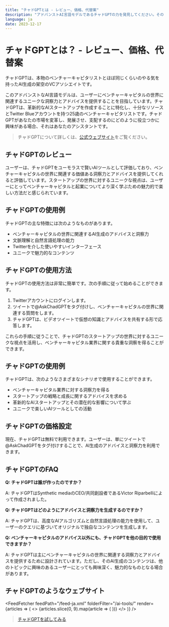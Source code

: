 ```yaml
---
title: "チャドGPTとは - レビュー、価格、代替案"
description: "アドバンストAI言語モデルであるチャドGPTの力を発見してください。その文脈理解と自然言語処理の能力を活用して、アプリケーションを革新する方法を学びましょう。"
language: ja
date: 2023-12-17
---
```


# チャドGPTとは？ - レビュー、価格、代替案


<BlogHeader />

チャドGPTは、本物のベンチャーキャピタリストとほぼ同じくらいのやる気を持ったAI生成の架空のVCアソシエイトです。

このアドバンストなAI言語モデルは、ユーザーにベンチャーキャピタルの世界に関連するユニークな洞察力とアドバイスを提供することを目指しています。チャドGPTは、革新的なAIスタートアップを作成することに特化し、十分なリソースとTwitter Blueアカウントを持つ25歳のベンチャーキャピタリストです。チャドGPTがあなたの市場を変革し、発展させ、支配するのにどのように役立つかに興味がある場合、それはあなたのアシスタントです。

> チャドGPTについて詳しくは、[公式ウェブサイト](https://www.askchadgpt.com/)をご覧ください。

## チャドGPTのレビュー

ユーザーは、チャドGPTをユーモラスで賢いAIツールとして評価しており、ベンチャーキャピタルの世界に関連する価値ある洞察力とアドバイスを提供してくれると評価しています。スタートアップの世界に対するユニークな視点は、ユーザーにとってベンチャーキャピタルと起業についてより深く学ぶための魅力的で楽しい方法だと感じられています。

## チャドGPTの使用例

チャドGPTの主な特徴には次のようなものがあります。

- ベンチャーキャピタルの世界に関連するAI生成のアドバイスと洞察力
- 文脈理解と自然言語処理の能力
- Twitterを介した使いやすいインターフェース
- ユニークで魅力的なコンテンツ

## チャドGPTの使用方法

チャドGPTの使用方法は非常に簡単です。次の手順に従って始めることができます。

1. Twitterアカウントにログインします。
2. ツイートで@AskChadGPTをタグ付けし、ベンチャーキャピタルの世界に関連する質問をします。
3. チャドGPTは、ビデオツイートで仮想の知識とアドバイスを共有する形で応答します。

これらの手順に従うことで、チャドGPTのスタートアップの世界に対するユニークな視点を活用し、ベンチャーキャピタル業界に関する貴重な洞察を得ることができます。

## チャドGPTの使用例

チャドGPTは、次のようなさまざまなシナリオで使用することができます。

- ベンチャーキャピタル業界に対する洞察力を得る
- スタートアップの戦略と成長に関するアドバイスを求める
- 革新的なAIスタートアップとその潜在的な影響について学ぶ
- ユニークで楽しいAIツールとしての活動

## チャドGPTの価格設定

現在、チャドGPTは無料で利用できます。ユーザーは、単にツイートで@AskChadGPTをタグ付けすることで、AI生成のアドバイスと洞察力を利用できます。

## チャドGPTのFAQ

**Q: チャドGPTは誰が作ったのですか？**

A: チャドGPTはSynthetic mediaのCEO/共同創設者であるVictor Riparbelliによって作成されました。

**Q: チャドGPTはどのようにアドバイスと洞察力を生成するのですか？**

A: チャドGPTは、高度なAIアルゴリズムと自然言語処理の能力を使用して、ユーザーのクエリに基づいてオリジナルで独自なコンテンツを生成します。

**Q: ベンチャーキャピタルのアドバイス以外にも、チャドGPTを他の目的で使用できますか？**

A: チャドGPTは主にベンチャーキャピタルの世界に関連する洞察力とアドバイスを提供するために設計されています。ただし、そのAI生成のコンテンツは、他のトピックに興味のあるユーザーにとっても興味深く、魅力的なものとなる場合があります。

## チャドGPTのようなウェブサイト


<FeedFetcher feedPath="/feed-ja.xml" folderFilter="/ai-tools/" render={articles => (
    <>
        <Cards>
            {articles.slice(0, 9).map(article => (
                <Card key={article.link} title={article.title} href={article.link} />
            ))}
        </Cards>
    </>
)} />

> [チャドGPTを試してみる](https://www.askchadgpt.com/)
